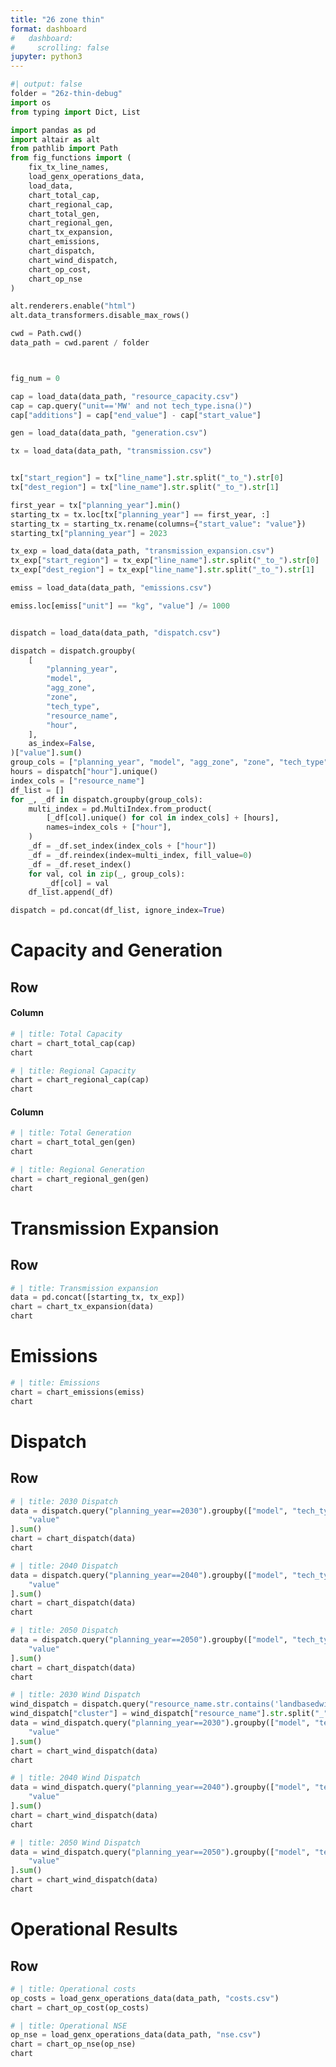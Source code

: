 ```yaml
---
title: "26 zone thin"
format: dashboard
#   dashboard:
#     scrolling: false
jupyter: python3
---
```


```python
#| output: false
folder = "26z-thin-debug"
import os
from typing import Dict, List

import pandas as pd
import altair as alt
from pathlib import Path
from fig_functions import (
    fix_tx_line_names,
    load_genx_operations_data,
    load_data,
    chart_total_cap,
    chart_regional_cap,
    chart_total_gen,
    chart_regional_gen,
    chart_tx_expansion,
    chart_emissions,
    chart_dispatch,
    chart_wind_dispatch,
    chart_op_cost,
    chart_op_nse
)

alt.renderers.enable("html")
alt.data_transformers.disable_max_rows()

cwd = Path.cwd()
data_path = cwd.parent / folder



fig_num = 0

cap = load_data(data_path, "resource_capacity.csv")
cap = cap.query("unit=='MW' and not tech_type.isna()")
cap["additions"] = cap["end_value"] - cap["start_value"]

gen = load_data(data_path, "generation.csv")

tx = load_data(data_path, "transmission.csv")


tx["start_region"] = tx["line_name"].str.split("_to_").str[0]
tx["dest_region"] = tx["line_name"].str.split("_to_").str[1]

first_year = tx["planning_year"].min()
starting_tx = tx.loc[tx["planning_year"] == first_year, :]
starting_tx = starting_tx.rename(columns={"start_value": "value"})
starting_tx["planning_year"] = 2023

tx_exp = load_data(data_path, "transmission_expansion.csv")
tx_exp["start_region"] = tx_exp["line_name"].str.split("_to_").str[0]
tx_exp["dest_region"] = tx_exp["line_name"].str.split("_to_").str[1]

emiss = load_data(data_path, "emissions.csv")

emiss.loc[emiss["unit"] == "kg", "value"] /= 1000


dispatch = load_data(data_path, "dispatch.csv")

dispatch = dispatch.groupby(
    [
        "planning_year",
        "model",
        "agg_zone",
        "zone",
        "tech_type",
        "resource_name",
        "hour",
    ],
    as_index=False,
)["value"].sum()
group_cols = ["planning_year", "model", "agg_zone", "zone", "tech_type"]
hours = dispatch["hour"].unique()
index_cols = ["resource_name"]
df_list = []
for _, _df in dispatch.groupby(group_cols):
    multi_index = pd.MultiIndex.from_product(
        [_df[col].unique() for col in index_cols] + [hours],
        names=index_cols + ["hour"],
    )
    _df = _df.set_index(index_cols + ["hour"])
    _df = _df.reindex(index=multi_index, fill_value=0)
    _df = _df.reset_index()
    for val, col in zip(_, group_cols):
        _df[col] = val
    df_list.append(_df)

dispatch = pd.concat(df_list, ignore_index=True)
```

# Capacity and Generation

## Row

#### Column {.tabset}
```python
# | title: Total Capacity
chart = chart_total_cap(cap)
chart
```
```python
# | title: Regional Capacity
chart = chart_regional_cap(cap)
chart
```

#### Column {.tabset}
```python
# | title: Total Generation
chart = chart_total_gen(gen)
chart
```


```python
# | title: Regional Generation
chart = chart_regional_gen(gen)
chart
```

# Transmission Expansion
## Row
```python
# | title: Transmission expansion
data = pd.concat([starting_tx, tx_exp])
chart = chart_tx_expansion(data)
chart
```

# Emissions
```python
# | title: Emissions
chart = chart_emissions(emiss)
chart
```

# Dispatch

## Row {.tabset}

```python
# | title: 2030 Dispatch
data = dispatch.query("planning_year==2030").groupby(["model", "tech_type", "agg_zone", "hour"], as_index=False)[
    "value"
].sum()
chart = chart_dispatch(data)
chart
```

```python
# | title: 2040 Dispatch
data = dispatch.query("planning_year==2040").groupby(["model", "tech_type", "agg_zone", "hour"], as_index=False)[
    "value"
].sum()
chart = chart_dispatch(data)
chart
```

```python
# | title: 2050 Dispatch
data = dispatch.query("planning_year==2050").groupby(["model", "tech_type", "agg_zone", "hour"], as_index=False)[
    "value"
].sum()
chart = chart_dispatch(data)
chart
```
```python
# | title: 2030 Wind Dispatch
wind_dispatch = dispatch.query("resource_name.str.contains('landbasedwind')")
wind_dispatch["cluster"] = wind_dispatch["resource_name"].str.split("_").str[-1]
data = wind_dispatch.query("planning_year==2030").groupby(["model", "tech_type", "cluster", "zone", "hour"], as_index=False)[
    "value"
].sum()
chart = chart_wind_dispatch(data)
chart
```

```python
# | title: 2040 Wind Dispatch
data = wind_dispatch.query("planning_year==2040").groupby(["model", "tech_type", "cluster", "zone", "hour"], as_index=False)[
    "value"
].sum()
chart = chart_wind_dispatch(data)
chart
```

```python
# | title: 2050 Wind Dispatch
data = wind_dispatch.query("planning_year==2050").groupby(["model", "tech_type", "cluster", "zone", "hour"], as_index=False)[
    "value"
].sum()
chart = chart_wind_dispatch(data)
chart
```

# Operational Results
## Row {.tabset}

```python
# | title: Operational costs
op_costs = load_genx_operations_data(data_path, "costs.csv")
chart = chart_op_cost(op_costs)
```

```python
# | title: Operational NSE
op_nse = load_genx_operations_data(data_path, "nse.csv")
chart = chart_op_nse(op_nse)
chart
```